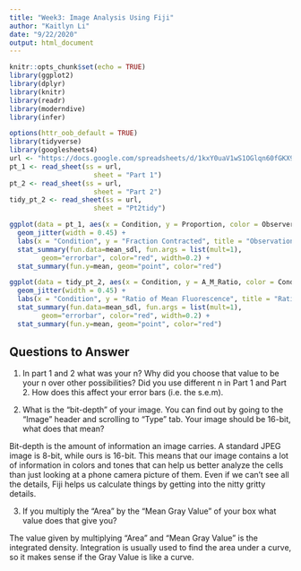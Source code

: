 ```yaml
---
title: "Week3: Image Analysis Using Fiji"
author: "Kaitlyn Li"
date: "9/22/2020"
output: html_document
---
```


```r
knitr::opts_chunk$set(echo = TRUE)
library(ggplot2)
library(dplyr)
library(knitr)
library(readr)
library(moderndive)
library(infer)
```



```r
options(httr_oob_default = TRUE)
library(tidyverse)
library(googlesheets4)
url <- "https://docs.google.com/spreadsheets/d/1kxY0uaV1wS1OGlqn60fGKX9fVdjwCezsi7WakJBdyUw/edit?usp=sharing"
pt_1 <- read_sheet(ss = url,
                     sheet = "Part 1")
pt_2 <- read_sheet(ss = url,
                     sheet = "Part 2")
tidy_pt_2 <- read_sheet(ss = url,
                     sheet = "Pt2tidy")
```



```r
ggplot(data = pt_1, aes(x = Condition, y = Proportion, color = Observer))+ 
  geom_jitter(width = 0.45) +
  labs(x = "Condition", y = "Fraction Contracted", title = "Observation of Contracted Cells in 2 Conditions") +
  stat_summary(fun.data=mean_sdl, fun.args = list(mult=1), 
        geom="errorbar", color="red", width=0.2) +
  stat_summary(fun.y=mean, geom="point", color="red")


```




```r
ggplot(data = tidy_pt_2, aes(x = Condition, y = A_M_Ratio, color = Condition))+ 
  geom_jitter(width = 0.45) +
  labs(x = "Condition", y = "Ratio of Mean Fluorescence", title = "Ratio of Myosin and Actin Mean Gray Values") +
  stat_summary(fun.data=mean_sdl, fun.args = list(mult=1), 
        geom="errorbar", color="red", width=0.2) +
  stat_summary(fun.y=mean, geom="point", color="red")
```





## Questions to Answer  
1. In part 1 and 2 what was your n? Why did you choose that value to be your n over other
possibilities? Did you use different n in Part 1 and Part 2. How does this affect your error
bars (i.e. the s.e.m).  



2. What is the “bit-depth” of your image. You can find out by going to the “Image” header
and scrolling to “Type” tab. Your image should be 16-bit, what does that mean?  

Bit-depth is the amount of information an image carries. A standard JPEG image is 8-bit, while ours is 16-bit. This means that our image contains a lot of information in colors and tones that can help us better analyze the cells than just looking at a phone camera picture of them. Even if we can't see all the details, Fiji helps us calculate things by getting into the nitty gritty details.

3. If you multiply the “Area” by the “Mean Gray Value” of your box what value does that
give you?  

  The value given by multiplying "Area" and "Mean Gray Value" is the integrated density. Integration is usually used to find the area under a curve, so it makes sense if the Gray Value is like a curve. 